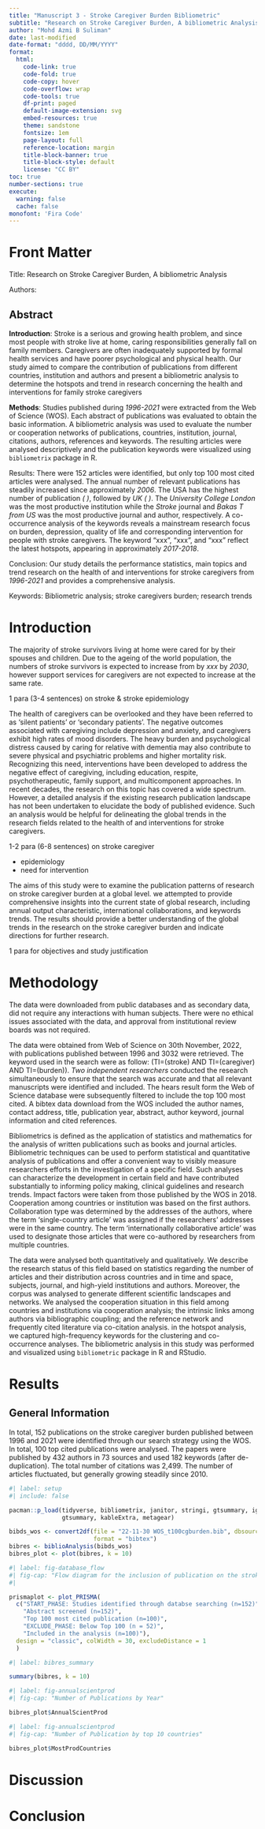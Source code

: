 ```yaml
---
title: "Manuscript 3 - Stroke Caregiver Burden Bibliometric"
subtitle: "Research on Stroke Caregiver Burden, A bibliometric Analysis"
author: "Mohd Azmi B Suliman"
date: last-modified
date-format: "dddd, DD/MM/YYYY"
format: 
  html:
    code-link: true
    code-fold: true
    code-copy: hover
    code-overflow: wrap
    code-tools: true
    df-print: paged
    default-image-extension: svg
    embed-resources: true
    theme: sandstone
    fontsize: 1em
    page-layout: full
    reference-location: margin
    title-block-banner: true
    title-block-style: default
    license: "CC BY"
toc: true
number-sections: true
execute: 
  warning: false
  cache: false
monofont: 'Fira Code'
---
```


# Front Matter

Title: Research on Stroke Caregiver Burden, A bibliometric Analysis

Authors:

## Abstract

**Introduction**: Stroke is a serious and growing health problem, and since most people with stroke live at home, caring responsibilities generally fall on family members. Caregivers are often inadequately supported by formal health services and have poorer psychological and physical health. Our study aimed to compare the contribution of publications from different countries, institution and authors and present a bibliometric analysis to determine the hotspots and trend in research concerning the health and interventions for family stroke caregivers

**Methods**: Studies published during *1996-2021* were extracted from the Web of Science (WOS). Each abstract of publications was evaluated to obtain the basic information. A bibliometric analysis was used to evaluate the number or cooperation networks of publications, countries, institution, journal, citations, authors, references and keywords. The resulting articles were analysed descriptively and the publication keywords were visualized using `bibliometrix` package in R.

Results: There were 152 articles were identified, but only top 100 most cited articles were analysed. The annual number of relevant publications has steadily increased since approximately *2006*. The USA has the highest number of publication *( )*, followed by *UK* *( )*. The *University College London* was the most productive institution while the *Stroke* journal and *Bakas T from US* was the most productive journal and author, respectively. A co-occurrence analysis of the keywords reveals a mainstream research focus on burden, depression, quality of life and corresponding intervention for people with stroke caregivers. The keyword "xxx", "xxx", and "xxx" reflect the latest hotspots, appearing in approximately *2017-2018*.

Conclusion: Our study details the performance statistics, main topics and trend research on the health of and interventions for stroke caregivers from *1996-2021* and provides a comprehensive analysis.

Keywords: Bibliometric analysis; stroke caregivers burden; research trends

# Introduction

The majority of stroke survivors living at home were cared for by their spouses and children. Due to the ageing of the world population, the numbers of stroke survivors is expected to increase from by *xxx* by *2030*, however support services for caregivers are not expected to increase at the same rate.

::: callout-note
1 para (3-4 sentences) on stroke & stroke epidemiology
:::

The health of caregivers can be overlooked and they have been referred to as 'silent patients' or 'secondary patients'. The negative outcomes associated with caregiving include depression and anxiety, and caregivers exhibit high rates of mood disorders. The heavy burden and psychological distress caused by caring for relative with dementia may also contribute to severe physical and psychiatric problems and higher mortality risk. Recognizing this need, interventions have been developed to address the negative effect of caregiving, including education, respite, psychotherapeutic, family support, and multicomponent approaches. In recent decades, the research on this topic has covered a wide spectrum. However, a detailed analysis if the existing research publication landscape has not been undertaken to elucidate the body of published evidence. Such an analysis would be helpful for delineating the global trends in the research fields related to the health of and interventions for stroke caregivers.

::: callout-note
1-2 para (6-8 sentences) on stroke caregiver

-   epidemiology
-   need for intervention
:::

The aims of this study were to examine the publication patterns of research on stroke caregiver burden at a global level. we attempted to provide comprehensive insights into the current state of global research, including annual output characteristic, international collaborations, and keywords trends. The results should provide a better understanding of the global trends in the research on the stroke caregiver burden and indicate directions for further research.

::: callout-note
1 para for objectives and study justification
:::

# Methodology

The data were downloaded from public databases and as secondary data, did not require any interactions with human subjects. There were no ethical issues associated with the data, and approval from institutional review boards was not required.

The data were obtained from Web of Science on 30th November, 2022, with publications published between 1996 and 3032 were retrieved. The keyword used in the search were as follow: (TI=(stroke) AND TI=(caregiver) AND TI=(burden)). *Two independent researchers* conducted the research simultaneously to ensure that the search was accurate and that all relevant manuscripts were identified and included. The hears result form the Web of Science database were subsequently filtered to include the top 100 most cited. A bibtex data download from the WOS included the author names, contact address, title, publication year, abstract, author keyword, journal information and cited references.

Bibliometrics is defined as the application of statistics and mathematics for the analysis of written publications such as books and journal articles. Bibliometric techniques can be used to perform statistical and quantitative analysis of publications and offer a convenient way to visibly measure researchers efforts in the investigation of a specific field. Such analyses can characterize the development in certain field and have contributed substantially to informing policy making, clinical guidelines and research trends. Impact factors were taken from those published by the WOS in 2018. Cooperation among countries or institution was based on the first authors. Collaboration type was determined by the addresses of the authors, where the term 'single-country article' was assigned if the researchers' addresses were in the same country. The term 'internationally collaborative article' was used to designate those articles that were co-authored by researchers from multiple countries.

The data were analysed both quantitatively and qualitatively. We describe the research status of this field based on statistics regarding the number of articles and their distribution across countries and in time and space, subjects, journal, and high-yield institutions and authors. Moreover, the corpus was analysed to generate different scientific landscapes and networks. We analysed the cooperation situation in this field among countries and institutions via cooperation analysis; the intrinsic links among authors via bibliographic coupling; and the reference network and frequently cited literature via co-citation analysis. in the hotspot analysis, we captured high-frequency keywords for the clustering and co-occurrence analyses. The bibliometric analysis in this study was performed and visualized using `bibliometric` package in R and RStudio.

# Results

## General Information

In total, 152 publications on the stroke caregiver burden published between 1996 and 2021 were identified through our search strategy using the WOS. In total, 100 top cited publications were analysed. The papers were published by 432 authors in 73 sources and used 182 keywords (after de-duplication). The total number of citations was 2,499. The number of articles fluctuated, but generally growing steadily since 2010.

```r
#| label: setup
#| include: false

pacman::p_load(tidyverse, bibliometrix, janitor, stringi, gtsummary, igraph, 
               gtsummary, kableExtra, metagear)

bibds_wos <- convert2df(file = "22-11-30 WOS_t100cgburden.bib", dbsource = "wos",
                        format = "bibtex")
bibres <- biblioAnalysis(bibds_wos)
bibres_plot <- plot(bibres, k = 10)

```

```r
#| label: fig-database_flow
#| fig-cap: "Flow diagram for the inclusion of publication on the stroke caregiver burden"
#| 

prismaplot <- plot_PRISMA(
  c("START_PHASE: Studies identified through databse searching (n=152)",
    "Abstract screened (n=152)",
    "Top 100 most cited publication (n=100)",
    "EXCLUDE_PHASE: Below Top 100 (n = 52)",
    "Included in the analysis (n=100)"),
  design = "classic", colWidth = 30, excludeDistance = 1
  )
```

```r
#| label: bibres_summary

summary(bibres, k = 10)
```


```r
#| label: fig-annualscientprod
#| fig-cap: "Number of Publications by Year"

bibres_plot$AnnualScientProd
```


```r
#| label: fig-annualscientprod
#| fig-cap: "Number of Publication by top 10 countries" 

bibres_plot$MostProdCountries
```




# Discussion

# Conclusion
